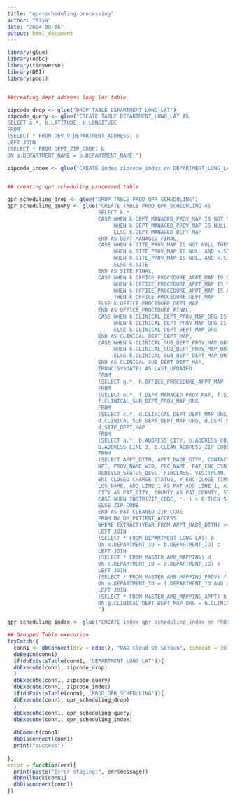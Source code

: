 ```yaml
---
title: "qpr-scheduling-processing"
author: "Riya"
date: "2024-08-06"
output: html_document
---
```


```r

library(glue)
library(odbc)
library(tidyverse)
library(DBI)
library(pool)


##creating dept address long lat table

zipcode_drop <- glue("DROP TABLE DEPARTMENT_LONG_LAT")
zipcode_query <- glue("CREATE TABLE DEPARTMENT_LONG_LAT AS
SELECT a.*, b.LATITUDE, b.LONGITUDE
FROM
(SELECT * FROM DEV_V_DEPARTMENT_ADDRESS) a
LEFT JOIN
(SELECT * FROM DEPT_ZIP_CODE) b
ON a.DEPARTMENT_NAME = b.DEPARTMENT_NAME;")

zipcode_index <- glue("CREATE index zipcode_index on DEPARTMENT_LONG_LAT (DEPARTMENT_ID)")


## creating qpr scheduling processed table

qpr_scheduling_drop <- glue("DROP TABLE PROD_QPR_SCHEDULING")
qpr_scheduling_query <- glue("CREATE TABLE PROD_QPR_SCHEDULING AS
                             SELECT k.*,
                             CASE WHEN k.DEPT_MANAGED_PROV_MAP IS NOT NULL THEN k.DEPT_MANAGED_PROV_MAP
                                  WHEN k.DEPT_MANAGED_PROV_MAP IS NULL AND k.DEPT_MANAGED_DEPT_MAP IS NOT NULL THEN k.DEPT_MANAGED_DEPT_MAP
                                  ELSE k.DEPT_MANAGED_DEPT_MAP 
                             END AS DEPT_MANAGED_FINAL,
                             CASE WHEN k.SITE_PROV_MAP IS NOT NULL THEN k.SITE_PROV_MAP
                                  WHEN k.SITE_PROV_MAP IS NULL AND k.SITE_DEPT_MAP IS NOT NULL THEN k.SITE_DEPT_MAP
                                  WHEN k.SITE_PROV_MAP IS NULL AND k.SITE_DEPT_MAP IS NULL THEN k.SITE
                                  ELSE k.SITE
                             END AS SITE_FINAL,
                             CASE WHEN k.OFFICE_PROCEDURE_APPT_MAP IS NOT NULL THEN k.OFFICE_PROCEDURE_APPT_MAP
                                  WHEN k.OFFICE_PROCEDURE_APPT_MAP IS NULL AND k.OFFICE_PROCEDURE_PROV_MAP IS NOT NULL THEN k.OFFICE_PROCEDURE_PROV_MAP
                                  WHEN k.OFFICE_PROCEDURE_APPT_MAP IS NULL AND k.OFFICE_PROCEDURE_PROV_MAP IS NULL AND k.OFFICE_PROCEDURE_DEPT_MAP IS NOT NULL 
                                  THEN k.OFFICE_PROCEDURE_DEPT_MAP
                             ELSE k.OFFICE_PROCEDURE_DEPT_MAP
                             END AS OFFICE_PROCEDURE_FINAL,
                             CASE WHEN k.CLINICAL_DEPT_PROV_MAP_ORG IS NOT NULL THEN k.CLINICAL_DEPT_PROV_MAP_ORG
                                  WHEN k.CLINICAL_DEPT_PROV_MAP_ORG IS NULL AND k.CLINICAL_DEPT_DEPT_MAP_ORG IS NOT NULL THEN k.CLINICAL_DEPT_DEPT_MAP_ORG
                                  ELSE k.CLINICAL_DEPT_DEPT_MAP_ORG
                             END AS CLINICAL_DEPT_DEPT_MAP,
                             CASE WHEN k.CLINICAL_SUB_DEPT_PROV_MAP_ORG IS NOT NULL THEN k.CLINICAL_SUB_DEPT_PROV_MAP_ORG 
                                  WHEN k.CLINICAL_SUB_DEPT_PROV_MAP_ORG IS NULL AND k.CLINICAL_SUB_DEPT_DEPT_MAP_ORG IS NOT NULL THEN k.CLINICAL_SUB_DEPT_DEPT_MAP_ORG
                                  ELSE k.CLINICAL_SUB_DEPT_DEPT_MAP_ORG
                             END AS CLINICAL_SUB_DEPT_DEPT_MAP,
                             TRUNC(SYSDATE) AS LAST_UPDATED
                             FROM
                             (SELECT g.*, h.OFFICE_PROCEDURE_APPT_MAP
                             FROM
                             (SELECT e.*, f.DEPT_MANAGED_PROV_MAP, f.SITE_PROV_MAP, f.OFFICE_PROCEDURE_PROV_MAP, f.CLINICAL_DEPT_PROV_MAP_ORG,
                             f.CLINICAL_SUB_DEPT_PROV_MAP_ORG
                             FROM
                             (SELECT c.*, d.CLINICAL_DEPT_DEPT_MAP_ORG,
                             d.CLINICAL_SUB_DEPT_DEPT_MAP_ORG, d.DEPT_MANAGED_DEPT_MAP, d.OFFICE_PROCEDURE_DEPT_MAP,
                             d.SITE_DEPT_MAP
                             FROM
                             (SELECT a.*, b.ADDRESS_CITY, b.ADDRESS_COUNTY, b.ADDRESS_LINE_1, b.ADDRESS_LINE_2, 
                             b.ADDRESS_LINE_3, b.CLEAN_ADDRESS_ZIP_CODE, b.STATE, b.LATITUDE, b.LONGITUDE
                             FROM
                             (SELECT APPT_DTTM, APPT_MADE_DTTM, CONTACT_DATE, SITE, DEPARTMENT_ID, DEPARTMENT_NAME, DEPT_SPECIALTY_NAME,
                             NPI, PROV_NAME_WID, PRC_NAME, PAT_ENC_CSN_ID, VISIT_GROUP_NUM, VISIT_METHOD,
                             DERIVED_STATUS_DESC, FINCLASS, VISITPLAN, VISITPAYOR,
                             ENC_CLOSED_CHARGE_STATUS, Y_ENC_CLOSE_TIME, DEP_RPT_GRP_SEVENTEEN,
                             LOS_NAME, ADD_LINE_1 AS PAT_ADD_LINE_1, ADD_LINE_2 AS PAT_ADD_LINE_2,
                             CITY AS PAT_CITY, COUNTY AS PAT_COUNTY, STATE AS PAT_STATE, 
                             CASE WHEN INSTR(ZIP_CODE, '-') > 0 THEN SUBSTR(ZIP_CODE, 1, INSTR(ZIP_CODE, '-') - 1)
                             ELSE ZIP_CODE
                             END AS PAT_CLEANED_ZIP_CODE
                             FROM MV_DM_PATIENT_ACCESS
                             WHERE EXTRACT(YEAR FROM APPT_MADE_DTTM) >= 2021) a
                             LEFT JOIN 
                             (SELECT * FROM DEPARTMENT_LONG_LAT) b
                             ON a.DEPARTMENT_ID = b.DEPARTMENT_ID) c
                             LEFT JOIN
                             (SELECT * FROM MASTER_AMB_MAPPING) d
                             ON c.DEPARTMENT_ID = d.DEPARTMENT_ID) e
                             LEFT JOIN 
                             (SELECT * FROM MASTER_AMB_MAPPING_PROV) f
                             ON e.DEPARTMENT_ID = f.DEPARTMENT_ID AND e.NPI = f.NPI) g
                             LEFT JOIN
                             (SELECT * FROM MASTER_AMB_MAPPING_APPT) h
                             ON g.CLINICAL_DEPT_DEPT_MAP_ORG = h.CLINICAL_DEPT_APPT_MAP_ORG AND g.PRC_NAME = h.PRC_NAME) k
                             ")

qpr_scheduling_index <- glue("CREATE index qpr_scheduling_index on PROD_QPR_SCHEDULING (DEPARTMENT_ID, CAMPUS)")

## Grouped Table execution
tryCatch({
  conn1 <- dbConnect(drv = odbc(), "OAO Cloud DB SoYoun", timeout = 30)
  dbBegin(conn1)
  if(dbExistsTable(conn1, "DEPARTMENT_LONG_LAT")){
  dbExecute(conn1, zipcode_drop) 
  }
  dbExecute(conn1, zipcode_query) 
  dbExecute(conn1, zipcode_index)
  if(dbExistsTable(conn1, "PROD_QPR_SCHEDULING")){
  dbExecute(conn1, qpr_scheduling_drop) 
  }
  dbExecute(conn1, qpr_scheduling_query) 
  dbExecute(conn1, qpr_scheduling_index)
  
  dbCommit(conn1)
  dbDisconnect(conn1)
  print("success")
  
},
error = function(err){
  print(paste("Error staging:", err$message))
  dbRollback(conn1)
  dbDisconnect(conn1)
})

```

